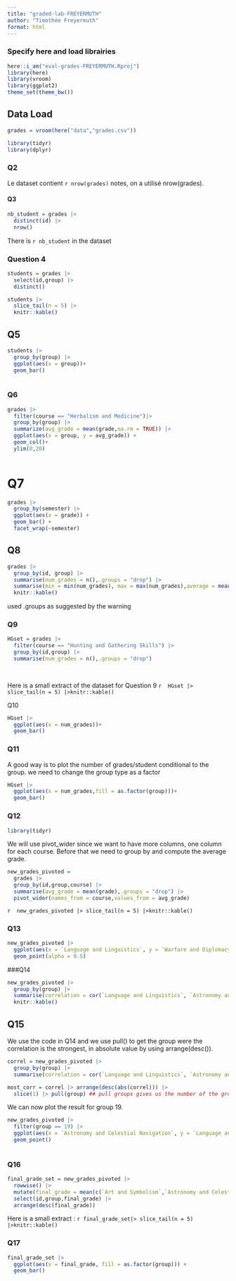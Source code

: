 ```yaml
---
title: "graded-lab-FREYERMUTH"
author: "Timothée Freyermuth"
format: html
---
```

### Specify here and load librairies
```r
here::i_am("eval-grades-FREYERMUTH.Rproj")
library(here)
library(vroom)
library(ggplot2)
theme_set(theme_bw())

```
## Data Load
```r
grades = vroom(here("data","grades.csv"))
```

```r
library(tidyr)
library(dplyr)
```

### Q2
Le dataset contient `r nrow(grades)` notes, on a utilisé nrow(grades).


#### Q3
```r
nb_student = grades |>
  distinct(id) |>
  nrow()
```

There is `r nb_student` in the dataset


### Question 4
```r

students = grades |>
  select(id,group) |>
  distinct()
```
```r
students |>
  slice_tail(n = 5) |>
  knitr::kable()
```


## Q5
```r
students |>
  group_by(group) |>
  ggplot(aes(x = group))+
  geom_bar()
  
```


### Q6
```r
grades |>
  filter(course == "Herbalism and Medicine")|>
  group_by(group) |>
  summarize(avg_grade = mean(grade,na.rm = TRUE)) |>
  ggplot(aes(x = group, y = avg_grade)) +
  geom_col()+
  ylim(0,20)
  
```

# Q7

```r
grades |>
  group_by(semester) |>
  ggplot(aes(x = grade)) +
  geom_bar() +
  facet_wrap(~semester)
```



## Q8


```r
grades |>
  group_by(id, group) |>
  summarise(num_grades = n(),.groups = "drop") |>
  summarise(min = min(num_grades), max = max(num_grades),average = mean(num_grades)) |>
  knitr::kable()

```
used .groups as suggested by the warning




### Q9


```r
HGset = grades |>
  filter(course == "Hunting and Gathering Skills") |>
  group_by(id,group) |>
  summarise(num_grades = n(),.groups = "drop")
  
  
```
Here is a small extract of the dataset for Question 9 
`r  HGset |> slice_tail(n = 5) |>knitr::kable()`



Q10
```r
HGset |>
  ggplot(aes(x = num_grades))+
  geom_bar()
```
### Q11
A good way is to plot the number of grades/student conditional to
the group. we need to change the group type as a factor
```r
HGset |>
  ggplot(aes(x = num_grades,fill = as.factor(group)))+
  geom_bar()

```
### Q12
```r
library(tidyr)
```
We will use pivot_wider since we want to have more columns, one column for each course. Before that we need to group by and compute the average grade.
```r
new_grades_pivoted =
  grades |>
  group_by(id,group,course) |>
  summarise(avg_grade = mean(grade),.groups = "drop") |>
  pivot_wider(names_from = course,values_from = avg_grade)
```

`r  new_grades_pivoted |> slice_tail(n = 5) |>knitr::kable()`


### Q13

```r
new_grades_pivoted |>
  ggplot(aes(x = `Language and Linguistics`, y = `Warfare and Diplomacy`))+
  geom_point(alpha = 0.5)
```


###Q14

```r
new_grades_pivoted |>
  group_by(group) |>
  summarise(correlation = cor(`Language and Linguistics`, `Astronomy and Celestial Navigation`),.groups = "drop") |>
  knitr::kable()
```



## Q15
We use the code in Q14 and we use pull() to get the group were the correlation is the strongest, in absolute value by using arrange(desc()). 
```r
correl = new_grades_pivoted |>
  group_by(group) |>
  summarise(correlation = cor(`Language and Linguistics`, `Astronomy and Celestial Navigation`),.groups = "drop")

most_corr = correl |> arrange(desc(abs(correl))) |>
  slice(1) |> pull(group) ## pull groups gives us the number of the group in wich the correlation is the strongest.
```
We can now plot the result for group 19.

```r
new_grades_pivoted |>
  filter(group == 19) |>
  ggplot(aes(x = `Astronomy and Celestial Navigation`, y = `Language and Linguistics`))+
  geom_point()
  
```

### Q16

```r
final_grade_set = new_grades_pivoted |>
  rowwise() |>
  mutate(final_grade = mean(c(`Art and Symbolism`,`Astronomy and Celestial Navigation`,`Environmental Stewardship`,`Herbalism and Medicine`,`Hunting and Gathering Skills`,`Language and Linguistics`,`Shamanism and Spiritual Practices`,`Social Organization and Governance`,`Tribal Lore and Traditions`,`Warfare and Diplomacy`))) |>
  select(id,group,final_grade) |>
  arrange(desc(final_grade))
```


Here is a small extract : `r final_grade_set|> slice_tail(n = 5) |>knitr::kable()`

### Q17

```r
final_grade_set |>
  ggplot(aes(x = final_grade, fill = as.factor(group))) +
  geom_bar()
```


